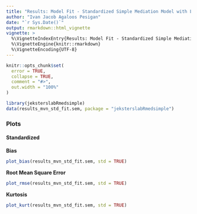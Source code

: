 ```yaml
---
title: "Results: Model Fit - Standardized Simple Mediation Model with Latent Variables"
author: "Ivan Jacob Agaloos Pesigan"
date: "`r Sys.Date()`"
output: rmarkdown::html_vignette
vignette: >
  %\VignetteIndexEntry{Results: Model Fit - Standardized Simple Mediation Model with Latent Variables}
  %\VignetteEngine{knitr::rmarkdown}
  %\VignetteEncoding{UTF-8}
---
```


```r
knitr::opts_chunk$set(
  error = TRUE,
  collapse = TRUE,
  comment = "#>",
  out.width = "100%"
)
```

```r
library(jeksterslabRmedsimple)
data(results_mvn_std_fit.sem, package = "jeksterslabRmedsimple")
```

### Plots

#### Standardized

**Bias**

```r
plot_bias(results_mvn_std_fit.sem, std = TRUE)
```

**Root Mean Square Error**

```r
plot_rmse(results_mvn_std_fit.sem, std = TRUE)
```

**Kurtosis**

```r
plot_kurt(results_mvn_std_fit.sem, std = TRUE)
```
